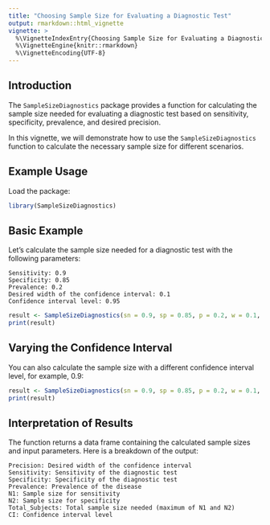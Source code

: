 ```yaml
---
title: "Choosing Sample Size for Evaluating a Diagnostic Test"
output: rmarkdown::html_vignette
vignette: >
  %\VignetteIndexEntry{Choosing Sample Size for Evaluating a Diagnostic Test}
  %\VignetteEngine{knitr::rmarkdown}
  %\VignetteEncoding{UTF-8}
---
```


## Introduction

The `SampleSizeDiagnostics` package provides a function for calculating the sample size needed for evaluating a diagnostic test based on sensitivity, specificity, prevalence, and desired precision.

In this vignette, we will demonstrate how to use the `SampleSizeDiagnostics` function to calculate the necessary sample size for different scenarios.

## Example Usage

Load the package:

```r
library(SampleSizeDiagnostics)
```

## Basic Example

Let's calculate the sample size needed for a diagnostic test with the following parameters:

    Sensitivity: 0.9
    Specificity: 0.85
    Prevalence: 0.2
    Desired width of the confidence interval: 0.1
    Confidence interval level: 0.95
    
```r
result <- SampleSizeDiagnostics(sn = 0.9, sp = 0.85, p = 0.2, w = 0.1, CI = 0.95)
print(result)
```

## Varying the Confidence Interval

You can also calculate the sample size with a different confidence interval level, for example, 0.9:

```r
result <- SampleSizeDiagnostics(sn = 0.9, sp = 0.85, p = 0.2, w = 0.1, CI = 0.9)
print(result)
```

## Interpretation of Results

The function returns a data frame containing the calculated sample sizes and input parameters. Here is a breakdown of the output:

    Precision: Desired width of the confidence interval
    Sensitivity: Sensitivity of the diagnostic test
    Specificity: Specificity of the diagnostic test
    Prevalence: Prevalence of the disease
    N1: Sample size for sensitivity
    N2: Sample size for specificity
    Total_Subjects: Total sample size needed (maximum of N1 and N2)
    CI: Confidence interval level
